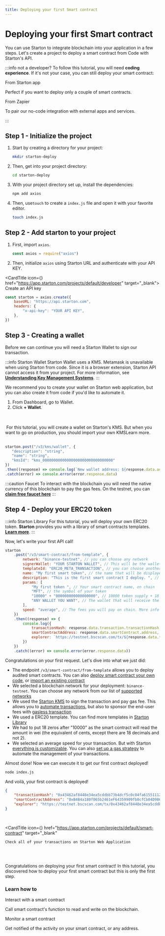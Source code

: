 ```yaml
---
title: Deploying your first Smart contract
---
```



# Deploying your first Smart contract

You can use Starton to integrate blockchain into your application in a few steps. Let's create a project to deploy a smart contract from Code with Starton's API.

:::info not a developer?
To follow this tutorial, you will need **coding experience**. If it's not your case, you can still deploy your smart contract:

<div className="row-is-multilineGS">
	<div className="col col-2 cardsGS">
		<Link className="button-card button-card--vertical" to="https://www.youtube.com/watch?v=x5h-COA8B3Q">
			<Heading as={"h4"}>From Starton app</Heading>
			<div className="button-card__inner">
				<p color="white">Perfect if you want to deploy only a couple of smart contracts.</p>
			</div>
		</Link>
	</div>
	<div className="col col-2 cardsGS">
		<Link className="button-card button-card--vertical" to="https://www.youtube.com/watch?v=i38ndAVGNb0">
			<Heading as={"h4"}>From Zapier</Heading>
			<div className="button-card__inner">
				<p color="white">To pair our no-code integration with external apps and services. </p>
			</div>
		</Link>
	</div>
</div>

:::

## Step 1 - Initialize the project

1. Start by creating a directory for your project:

    ```bash
    mkdir starton-deploy
    ```

2. Then, get into your project directory:

    ```bash
    cd starton-deploy
    ```

3. With your project directory set up, install the dependencies:

    ```bash
    npm add axios
    ```

4. Then, use`touch` to create a `index.js` file and open it with your favorite editor.

    ```bash
    touch index.js
    ```

## Step 2 - Add starton to your project

1. First, import `axios`.

    ```js showLineNumbers
    const axios = require("axios")
    ```

2. Then, initialize `axios` using Starton URL and authenticate with your API KEY.

<CardTitle icon={<Starton fill="primary" />} href="https://app.starton.com/projects/default/developer" target="_blank">
	Create an API key
</CardTitle>
<br />

```js showLineNumbers
const starton = axios.create({
	baseURL: "https://api.starton.com",
	headers: {
		"x-api-key": "YOUR API KEY",
	},
})
```

## Step 3 - Creating a wallet

Before we can continue you will need a Starton Wallet to sign our transaction.

:::info Starton Wallet
Starton Wallet uses a KMS. Metamask is unavailable when using Starton from code. Since it is a browser extension, Starton API cannot access it from your project.
For more information, see **[Understanding Key Management Systems](/docs/wallet/understanding-key-management-systems)**.
:::

We recommend you to create your wallet on Starton web application, but you can also create it from code if you'd like to automate it.

<Tabs>
    <TabItem value="dashboard" label="From Dashboard">
        <div><ol>
               <li>From Dashboard, go to <Link href="https://app.starton.com/projects/default/wallet">Wallet</Link>.</li>
               <li>Click <b>+ Wallet</b>.</li>
            </ol>
   <br/><br/></div>
        <Image img={WalletPage} />
    </TabItem>
    <TabItem value="code" label="From Code">
    For this tutorial, you will create a wallet on Starton's KMS. But when you want to go on production, you should import your own KMS<Link href="https://docs.starton.com/docs/wallet/connecting-aws-kms">Learn more</Link>.
   <br/><br/>

```js showLineNumbers
starton.post("/v3/kms/wallet", {
   "description": "string",
   "name": "string",
   "kmsId": "kms_00000000000000000000000000000000"
})
.then((response) => console.log(`New wallet address: ${response.data.address}`)
.catch(error) => console.error(error.response.data)
```

</TabItem>
</Tabs>

:::caution Faucet
To interact with the blockchain you will need the native currency of this blockchain to pay the gas fees. On the testnet, you can **[claim free faucet here](https://medium.com/@CroutonDigital/crypto-testnet-faucet-list-d5d0bacec341)**
:::

## Step 4 - Deploy your ERC20 token

:::info Starton Library
For this tutorial, you will deploy your own ERC20 token. **Starton** provides you with a library of smart contracts templates. **[Learn more](/docs/smart-contract/understanding-smart-contracts)**.
:::

Now, let's write your first API call!

```js showLineNumbers
starton
	.post("/v3/smart-contract/from-template", {
		network: "binance-testnet", // you can choose any network
		signerWallet: "YOUR STARTON WALLET", // This will be the wallet that pay the fee. Must be on starton, cannot be a Metamask wallet
		templateId: "ERC20_META_TRANSACTION", // you can choose another template
		name: "My first smart token", // the name that will be displayed on the dashboard, not on chain
		description: "This is the first smart contract I deploy. ", // same, dashboard description and optional
		params: [
			"My first token ", // Your smart contract name, on chain
			"MFT", // the symbol of your token
			"10000" + "000000000000000000", // 10000 token supply + 18 zero.
			"ANY WALLET YOU WANT", // The wallet that will receive the token supply, can be a starton wallet or metamask
		],
		speed: "average", // The fees you will pay on chain. More info HERE
	})
	.then((response) => {
		console.log({
			transactionHash: response.data.transaction.transactionHash,
			smartContractAddress: response.data.smartContract.address,
			explorer: `https://testnet.bscscan.com/tx/${response.data.transaction.transactionHash}`,
		})
	})
	.catch((error) => console.error(error.response.data))
```

Congratulations on your first request. Let's dive into what we just did:

-   The endpoint `/v3/smart-contract/from-template` allows you to deploy audited smart contracts. You can also [deploy smart contract your own code](/docs/smart-contract/deploying-from-bytecode), or [import an existing contract](/docs/smart-contract/importing-smart-contract)
-   We selected a blockchain network for your deployment: `binance-testnet`. You can choose any network from our list of [supported networks](/docs/overview#supported-networks-and-service-availability)
-   We used the [Starton KMS](/docs/wallet/understanding-key-management-systems) to sign the transaction and pay gas fee. This allows you to [automate transactions](/blog/blockchain-transaction-lifecycle), but also to sponsor the end-user fees with [gasless transaction](/docs/tutorials/metatransaction)
-   We used a ERC20 template. You can find more templates in [Starton Library](/docs/smart-contract/understanding-smart-contracts)
-   We had to put 18 zeros after "10000" as the smart contract will read the amount in wei (the equivalent of cents, except there are 18 decimals and not 2).
-   We selected an average speed for your transaction. But with Starton [everything is customizable](/docs/transactions/understanding-gas#gas-speed). You can also [set up a gas strategy](/docs/transactions/stuck-transaction-replacement) to automate the management of your transactions.

Almost done! Now we can execute it to get our first contract deployed!

```bash
node index.js
```

And voilà, your first contract is deployed!

```json showLineNumbers
{
	"transactionHash": "0x43462af8448e34ea5cddbb73b4dcf5c0c04fa6155111273a1573ec6c4c9a59e8",
	"smartContractAddress": "0xB4B4a180f065b2461eF64359909fb0cfCb04D986",
	"explorer": "https://testnet.bscscan.com/tx/0x43462af8448e34ea5cddbb73b4dcf5c0c04fa6155111273a1573ec6c4c9a59e8"
}
```

<br />

<CardTitle
	icon={<Starton fill="primary" />}
	href="https://app.starton.com/projects/default/smart-contract"
	target="_blank"
>
	Check all of your transactions on Starton Web Application
</CardTitle>
<br />
<br />

Congratulations on deploying your first smart contract!
In this tutorial, you discovered how to deploy your first smart contract but this is only the first step.

### Learn how to

<div className="row-is-multilineGS">
	<div className="col col-2 cardsGS">
		<Link
			className="button-card button-card--vertical"
			href="/docs/smart-contract/interacting-with-a-smart-contract"
		>
			<Heading as={"h3"}>Interact with a smart contract</Heading>
			<div className="button-card__inner">
				<p color="white">Call smart contract's function to read and write on the blockchain. </p>
			</div>
		</Link>
	</div>
	<div className="col col-2 cardsGS">
		<Link className="button-card button-card--vertical" href="/docs/tutorials/monitoring-blockchain-activity">
			<Heading as={"h3"}>Monitor a smart contract</Heading>
			<div className="button-card__inner">
				<p color="white">Get notified of the activity on your smart contract, or any address. </p>
			</div>
		</Link>
	</div>
</div>
